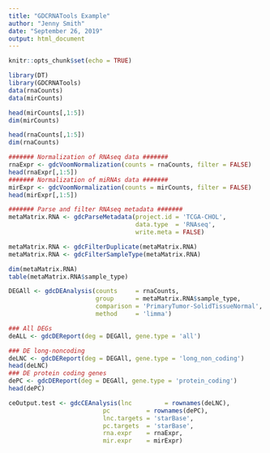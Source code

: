 ```yaml
---
title: "GDCRNATools Example"
author: "Jenny Smith"
date: "September 26, 2019"
output: html_document
---
```


```r
knitr::opts_chunk$set(echo = TRUE)
```

```r
library(DT)
library(GDCRNATools)
data(rnaCounts)
data(mirCounts)
```

```r
head(mirCounts[,1:5])
dim(mirCounts)
```

```r
head(rnaCounts[,1:5])
dim(rnaCounts)
```

```r
####### Normalization of RNAseq data #######
rnaExpr <- gdcVoomNormalization(counts = rnaCounts, filter = FALSE)
head(rnaExpr[,1:5])
####### Normalization of miRNAs data #######
mirExpr <- gdcVoomNormalization(counts = mirCounts, filter = FALSE)
head(mirExpr[,1:5])
```

```r
####### Parse and filter RNAseq metadata #######
metaMatrix.RNA <- gdcParseMetadata(project.id = 'TCGA-CHOL',
                                   data.type  = 'RNAseq', 
                                   write.meta = FALSE)

metaMatrix.RNA <- gdcFilterDuplicate(metaMatrix.RNA)
metaMatrix.RNA <- gdcFilterSampleType(metaMatrix.RNA)

dim(metaMatrix.RNA)
table(metaMatrix.RNA$sample_type)
```

```r
DEGAll <- gdcDEAnalysis(counts     = rnaCounts, 
                        group      = metaMatrix.RNA$sample_type, 
                        comparison = 'PrimaryTumor-SolidTissueNormal', 
                        method     = 'limma')

```

```r
### All DEGs
deALL <- gdcDEReport(deg = DEGAll, gene.type = 'all')

### DE long-noncoding
deLNC <- gdcDEReport(deg = DEGAll, gene.type = 'long_non_coding')
head(deLNC)
### DE protein coding genes
dePC <- gdcDEReport(deg = DEGAll, gene.type = 'protein_coding')
head(dePC)
```

```r
ceOutput.test <- gdcCEAnalysis(lnc         = rownames(deLNC), 
                          pc          = rownames(dePC), 
                          lnc.targets = 'starBase', 
                          pc.targets  = 'starBase', 
                          rna.expr    = rnaExpr, 
                          mir.expr    = mirExpr)
```

